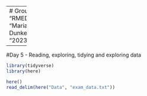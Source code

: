 -------
# Group 1 Project
Title: "RMED901_Group1_Project_110923"Authors: "Marianne Bråtveit, Eline Hillestad, Ryan Dunkel and Jonathan Chambenoit"
Date: "2023-09-11"
Output: html_document

-----
#Day 5 - Reading, exploring, tidying and exploring data

```r
library(tidyverse)
library(here)

here()
read_delim(here("Data", "exam_data.txt"))
```




